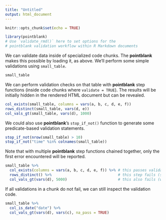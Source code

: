 ```yaml
---
title: "Untitled"
output: html_document
---
```


```r
knitr::opts_chunk$set(echo = TRUE)

library(pointblank)
# Use `validate_rmd()` here to set options for the
# pointblank validation workflow within R Markdown documents
```

We can validate data inside of specialized code chunks. The **pointblank** makes this possible by loading it, as above. We'll perform some simple validations using `small_table`.

```r
small_table
```

We can perform validation checks on that table with **pointblank** step functions (inside code chunks where `validate = TRUE`). The results will be initially hidden in the rendered HTML document but can be revealed.

```r
col_exists(small_table, columns = vars(a, b, c, d, e, f))
rows_distinct(small_table, vars(d, e))
col_vals_gt(small_table, vars(d), 1000)
```

We could also use **pointblank**'s `stop_if_not()` function to generate some predicate-based validation statements.

```r
stop_if_not(nrow(small_table) > 10)
stop_if_not("time" %in% colnames(small_table))
```

Note that with multiple **pointblank** step functions chained together, only the first error encountered will be reported.

```r
small_table %>% 
  col_exists(columns = vars(a, b, c, d, e, f)) %>% # this passes validation
  rows_distinct() %>%                              # this step fails (showing us the error message)
  col_vals_gt(vars(d), 5000)                       # this also fails (we don't see its message)
```

If all validations in a chunk do not fail, we can still inspect the validation code.

```r
small_table %>% 
  col_is_date("date") %>%
  col_vals_gt(vars(d), vars(c), na_pass = TRUE)
```

